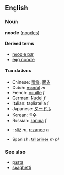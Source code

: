 ==English==
===Noun===
'''noodle''' ([[noodles]])

====Derived terms====
*[[noodle bar]]
*[[egg noodle]]

====Translations====
*Chinese: [[麵條]], [[面条]]
*Dutch: [[noedel]] ''m''
*French: [[nouille]] ''f''
*German: [[Nudel]] ''f''
*Italian: [[tagliatella]] ''f''
*Japanese: [[ヌードル]]
*Korean: [[국수]]
*Russian: [[лапша]] ''f''
*{{sk}}: [[slíž]] ''m'', [[rezanec]] ''m''
*Spanish: [[tallarines]] ''m pl''

===See also===
*[[pasta]]
*[[spaghetti]]